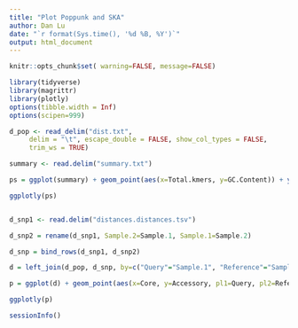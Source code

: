```yaml
---
title: "Plot Poppunk and SKA"
author: Dan Lu
date: "`r format(Sys.time(), '%d %B, %Y')`"
output: html_document
---
```



```r
knitr::opts_chunk$set( warning=FALSE, message=FALSE)
```


```r
library(tidyverse)
library(magrittr)
library(plotly)
options(tibble.width = Inf)
options(scipen=999)
```


```r
d_pop <- read_delim("dist.txt", 
     delim = "\t", escape_double = FALSE, show_col_types = FALSE,
     trim_ws = TRUE)

summary <- read.delim("summary.txt")

ps = ggplot(summary) + geom_point(aes(x=Total.kmers, y=GC.Content)) + ylim(0,1) 

ggplotly(ps)


d_snp1 <- read.delim("distances.distances.tsv") 

d_snp2 = rename(d_snp1, Sample.2=Sample.1, Sample.1=Sample.2)

d_snp = bind_rows(d_snp1, d_snp2)

d = left_join(d_pop, d_snp, by=c("Query"="Sample.1", "Reference"="Sample.2"))

p = ggplot(d) + geom_point(aes(x=Core, y=Accessory, pl1=Query, pl2=Reference, color=SNPs), size = 0.5, alpha=0.4) 

ggplotly(p)
```


```r
sessionInfo()
```